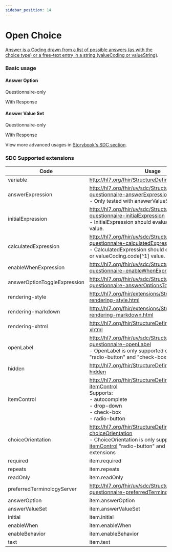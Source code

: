 ```yaml
---
sidebar_position: 14
---
```



# Open Choice

[Answer is a Coding drawn from a list of possible answers (as with the choice type) or a free-text entry in a string (valueCoding or valueString)](https://hl7.org/fhir/r4/codesystem-item-type.html#item-type-open-choice).

### Basic usage

#### Answer Option

Questionnaire-only

<IframeContainer
  storyId="itemtype-openchoice--open-choice-answer-option-basic"
  initialHeight={300}
/>

With Response

<IframeContainer
  storyId="itemtype-openchoice--open-choice-answer-option-basic-response"
  initialHeight={300}
/>

#### Answer Value Set

Questionnaire-only

<IframeContainer
  storyId="itemtype-openchoice--open-choice-answer-value-set-basic"
  initialHeight={530}
/>

With Response

<IframeContainer
  storyId="itemtype-openchoice--open-choice-answer-value-set-basic-response"
  initialHeight={530}
/>

View more advanced usages in [Storybook's SDC section](https://smartforms.csiro.au/storybook/?path=/docs/sdc-overview--docs).

### SDC Supported extensions

| Code                         | Usage                                                                                                                                                                                                                                                    |
|------------------------------|----------------------------------------------------------------------------------------------------------------------------------------------------------------------------------------------------------------------------------------------------------|
| variable                     | http://hl7.org/fhir/StructureDefinition/variable                                                                                                                                                                                                         |
| answerExpression             | http://hl7.org/fhir/uv/sdc/StructureDefinition/sdc-questionnaire-answerExpression<br/>- Only tested with answerValueSet.                                                                                                                                 |
| initialExpression            | http://hl7.org/fhir/uv/sdc/StructureDefinition/sdc-questionnaire-initialExpression<br/>- InitialExpression should evaluate to a coding value.                                                                                                            |
| calculatedExpression         | http://hl7.org/fhir/uv/sdc/StructureDefinition/sdc-questionnaire-calculatedExpression<br/>- CalculatedExpression should evaluate to a coding or valueCoding.code[^1] value.                                                                              |
| enableWhenExpression         | http://hl7.org/fhir/uv/sdc/StructureDefinition/sdc-questionnaire-enableWhenExpression                                                                                                                                                                    |
| answerOptionToggleExpression | http://hl7.org/fhir/uv/sdc/StructureDefinition/sdc-questionnaire-answerOptionsToggleExpression                                                                                                                                                           |
| rendering-style              | http://hl7.org/fhir/extensions/StructureDefinition-rendering-style.html                                                                                                                                                                                  |
| rendering-markdown           | http://hl7.org/fhir/extensions/StructureDefinition-rendering-markdown.html                                                                                                                                                                               |
| rendering-xhtml              | http://hl7.org/fhir/StructureDefinition/rendering-xhtml                                                                                                                                                                                                  |
| openLabel                    | http://hl7.org/fhir/uv/sdc/StructureDefinition/sdc-questionnaire-openLabel<br/>- OpenLabel is only supported on [itemControl](https://hl7.org/fhir/extensions/CodeSystem-questionnaire-item-control.html) "radio-button" and "check-box" extensions      |
| hidden                       | http://hl7.org/fhir/StructureDefinition/questionnaire-hidden                                                                                                                                                                                             |
| itemControl                  | http://hl7.org/fhir/StructureDefinition/questionnaire-itemControl<br/>Supports:<br/>- autocomplete<br/>- drop-down<br/>- check-box<br/>- radio-button                                                                                                    |
| choiceOrientation            | http://hl7.org/fhir/StructureDefinition/questionnaire-choiceOrientation<br/>- ChoiceOrientation is only supported on [itemControl](https://hl7.org/fhir/extensions/CodeSystem-questionnaire-item-control.html) "radio-button" and "check-box" extensions |
| required                     | item.required                                                                                                                                                                                                                                            |
| repeats                      | item.repeats                                                                                                                                                                                                                                             |
| readOnly                     | item.readOnly                                                                                                                                                                                                                                            |
| preferredTerminologyServer   | http://hl7.org/fhir/uv/sdc/StructureDefinition/sdc-questionnaire-preferredTerminologyServer                                                                                                                                                              |
| answerOption                 | item.answerOption                                                                                                                                                                                                                                        |
| answerValueSet               | item.answerValueSet                                                                                                                                                                                                                                      |
| initial                      | item.initial                                                                                                                                                                                                                                             |
| enableWhen                   | item.enableWhen                                                                                                                                                                                                                                          |
| enableBehavior               | item.enableBehavior                                                                                                                                                                                                                                      |
| text                         | item.text                                                                                                                                                                                                                                                |

